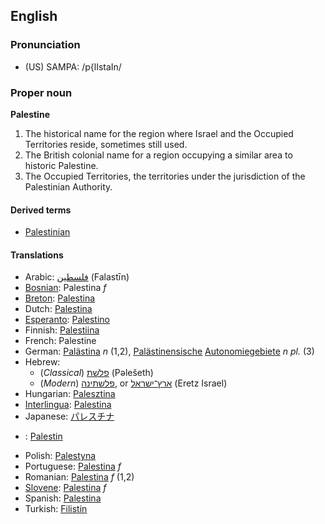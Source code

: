 ==English==
===Pronunciation===
*(US) SAMPA: /p{lIstaIn/

===Proper noun===
'''Palestine'''

#The historical name for the region where Israel and the Occupied Territories reside, sometimes still used.
#The British colonial name for a region occupying a similar area to historic Palestine.
#The Occupied Territories, the territories under the jurisdiction of the Palestinian Authority.

==== Derived terms ====
*[[Palestinian]]

==== Translations ====
*Arabic: [[فلسطين]] (Falastīn)
*[[Bosnian]]: Palestina ''f''
*[[Breton]]: [[Palestina]]
*Dutch: [[Palestina]]
*[[Esperanto]]: [[Palestino]]
*Finnish: [[Palestiina]]
*French: Palestine
*German: [[Palästina]] ''n'' (1,2), [[Palästinensisch]]e [[Autonomiegebiet]]e ''n pl.'' (3)
*Hebrew:
**(''Classical'') [[פלשת|פלשׁת]] (Pəlešeth)
**(''Modern'') [[פלשתינה]], or [[ארץ־ישראל]] (Eretz Israel)
*Hungarian: [[Palesztina]]
*[[Interlingua]]: [[Palestina]]
*Japanese: [[パレスチナ]]
*{{ms}}: [[Palestin]]
*Polish: [[Palestyna]]
*Portuguese: [[Palestina]] ''f''
*Romanian: [[Palestina]] ''f'' (1,2)
*[[Slovene]]: [[Palestina]] ''f''
*Spanish: [[Palestina]]
*Turkish: [[Filistin]]